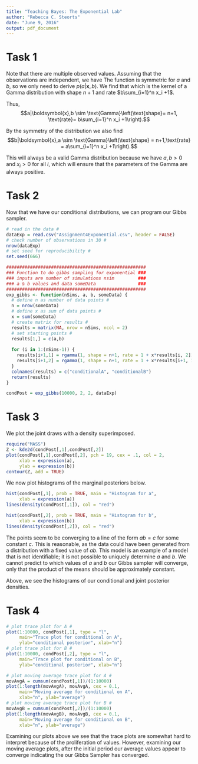 ```yaml
---
title: "Teaching Bayes: The Exponential Lab"
author: "Rebecca C. Steorts"
date: "June 9, 2016"
output: pdf_document
---
```



# Task 1

Note that there are multiple observed values.  Assuming that the observations are independent, we have
\begin{align*}
p(\boldsymbol{x}|a,b) &= \prod_{i=1}^n p(x_i|a,b) \\
&= \prod_{i=1}^n ab\exp(-abx_i) \\
&= (ab)^n\exp\left(-ab\sum_{i=1}^nx_i\right).
\end{align*}
The function is symmetric for $a$ and $b$, so we only need to derive $p(a|\boldsymbol{x},b)$.  We find that
\begin{align*}
p(a|\boldsymbol{x},b) &\propto_a p(a,b,\boldsymbol{x}) \\
&= p(\boldsymbol{x}|a,b)p(a,b) \\
&=(ab)^n\exp\left(-ab\sum_{i=1}^nx_i\right)\left(\exp(-a-b)I(a,b>0)\right) \\
&= a^nb^n\exp\left(-ab\sum_{i=1}^n x_i \right)\exp(-a)\exp(-b)I(a,b>0) \\
&\propto_a a^n \exp\left(-a\left(b\sum_{i=1}^n x_i +1\right)\right)I(a>0),
\end{align*}
which is the kernel of a Gamma distribution with shape $n+1$ and rate $b\sum_{i=1}^n x_i +1$.  

Thus, 
$$a|\boldsymbol{x},b \sim \text{Gamma}\left(\text{shape}= n+1, \text{rate}= b\sum_{i=1}^n x_i +1\right).$$


By the symmetry of the distribution we also find $$b|\boldsymbol{x},a \sim \text{Gamma}\left(\text{shape} = n+1,\text{rate} = a\sum_{i=1}^n x_i +1\right).$$  

This will always be a valid Gamma distribution because we have $a,b>0$ and $x_i > 0$ for all $i$, which will ensure that the parameters of the Gamma are always positive. 


# Task 2

Now that we have our conditional distributions, we can program our Gibbs sampler.

```r
# read in the data #
dataExp = read.csv("Assignment4Exponential.csv", header = FALSE)
# check number of observations in 30 #
nrow(dataExp)
# set seed for reproducibility #
set.seed(666)

#####################################################
### Function to do gibbs sampling for exponential ###
### inputs are number of simulations nsim         ###
### a & b values and data someData                ###
#####################################################
exp_gibbs <- function(nSims, a, b, someData) {
  # define n as number of data points #
  n = nrow(someData)
  # define x as sum of data points #
  x = sum(someData)
  # create matrix for results #
  results = matrix(NA, nrow = nSims, ncol = 2)
  # set starting points #
  results[1,] = c(a,b)
  
  for (i in 1:(nSims-1)) {
    results[i+1,1] = rgamma(1, shape = n+1, rate = 1 + x*results[i, 2])
    results[i+1,2] = rgamma(1, shape = n+1, rate = 1 + x*results[i+1, 1])
  }
  colnames(results) = c("conditionalA", "conditionalB")
  return(results)
}

condPost = exp_gibbs(10000, 2, 2, dataExp)
```

# Task 3

We plot the joint draws with a density superimposed.

```r
require("MASS")
Z <- kde2d(condPost[,1],condPost[,2])
plot(condPost[,1],condPost[,2], pch = 19, cex = .1, col = 2,
     xlab = expression(a),
     ylab = expression(b))
contour(Z, add = TRUE)
```

 


We now plot histograms of the marginal posteriors below. 

```r
hist(condPost[,1], prob = TRUE, main = "Histogram for a",
     xlab = expression(a))
lines(density(condPost[,1]), col = "red")
```

```r
hist(condPost[,2], prob = TRUE, main = "Histogram for b",
     xlab = expression(b))
lines(density(condPost[,2]), col = "red")
```

The points seem to be converging to a line of the form $ab=c$ for some constant $c$.  This is reasonable, as the data could have been generated from a distribution with a fixed value of $ab$.  This model is an example of a model that is not identifiable; it is not possible to uniquely determine $a$ and $b$.  We cannot predict to which values of $a$ and $b$ our Gibbs sampler will converge, only that the product of the means should be approximately constant.  




Above, we see the histograms of our conditional and joint posterior densities. 

# Task 4

```r
# plot trace plot for A #
plot(1:10000, condPost[,1], type = "l", 
     main="Trace plot for conditional on A", 
     ylab="conditional posterior", xlab="n")
# plot trace plot for B #
plot(1:10000, condPost[,2], type = "l", 
     main="Trace plot for conditional on B", 
     ylab="conditional posterior", xlab="n")
```


```r
# plot moving average trace plot for A #
movAvgA = cumsum(condPost[,1])/(1:10000)
plot(1:length(movAvgA), movAvgA, cex = 0.1, 
     main="Moving average for conditional on A", 
     xlab="n", ylab="average")
# plot moving average trace plot for B #
movAvgB = cumsum(condPost[,2])/(1:10000)
plot(1:length(movAvgB), movAvgB, cex = 0.1, 
     main="Moving average for conditional on B", 
     xlab="n", ylab="average")
```

Examining our plots above we see that the trace plots are somewhat hard to interpret because of the proliferation of values. However, examining our moving average plots, after the initial period our average values appear to converge indicating the our Gibbs Sampler has converged. 

